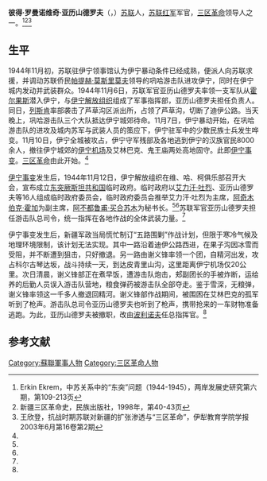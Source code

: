 '''彼得·罗曼诺维奇·亚历山德罗夫'''（{{lang-ru|Пётр Романович Александров|Pyotr Romanovich Aleksandrov}}，{{bd|？||？|}}）[[苏联|苏联]]人，[[苏联红军|苏联红军]]军官，[[三区革命|三区革命]]领导人之一。<ref name=erkin>Erkin Ekrem，中苏关系中的“东突”问题（1944-1945），两岸发展史研究第六期，第109-213页</ref><ref name=xjsq>新疆三区革命史，民族出版社，1998年，第40-43页</ref><ref name=wxd>王欣登，抗战时期苏联对新疆的扩张渗透与“三区革命”，伊犁教育学院学报 2003年6月第16卷第2期</ref>

==生平==
1944年11月初，苏联驻伊宁领事馆认为伊宁暴动条件已经成熟，便派人向苏联求援，并调动苏联侨民[[帕提赫·莫斯里莫夫|帕提赫·莫斯里莫夫]]领导的巩哈游击队进攻伊宁，同时在伊宁城内发动并武装群众。1944年11月6日，苏联军官亚历山德罗夫率领一支军队从[[霍尔果斯|霍尔果斯]]潜入伊宁，与[[伊宁解放组织|伊宁解放组织]]组成了军事指挥部，亚历山德罗夫担任负责人。同日，[[法铁依·伊凡诺维奇·列斯肯|列斯肯]]率部袭击了芦草沟区派出所，占领了芦草沟，切断了迪伊公路。当天晚上，巩哈游击队三个大队抵达伊宁城郊待命。11月7日，伊宁暴动开始，在巩哈游击队的进攻及城内苏军与武装人员的策应下，伊宁驻军中的少数民族士兵发生哗变。11月10日，伊宁全城被攻占，伊宁守军残部及各地逃到伊宁的汉族官民8000余人，撤往伊宁城郊的[[伊宁机场|伊宁机场]]及艾林巴克、鬼王庙两处高地固守。此即[[伊宁事变|伊宁事变]]。[[三区革命|三区革命]]由此开始。<ref name=wxd/>

[[伊宁事变|伊宁事变]]发生后，1944年11月12日，伊宁解放组织在维、哈、柯俱乐部召开大会，宣布成立[[东突厥斯坦第二共和国|东突厥斯坦共和国]]临时政府。临时政府以[[艾力汗·吐烈|艾力汗·吐烈]]、亚历山德罗夫等16人组成临时政府委员会，临时政府委员会推举艾力汗·吐烈为主席，[[阿奇木伯克·霍加|阿奇木伯克·霍加]]为副主席，[[阿不都鲁甫·买合苏木|阿不都鲁甫·买合苏木]]为秘书长。<ref name=erkin/><ref name=xjsq/>苏联军官亚历山德罗夫担任游击队总司令，统一指挥在各地作战的全体武装力量。<ref name=wxd/>

伊宁事变发生后，新疆军政当局慌忙制订“五路围剿”作战计划，但限于寒冷气候及地理环境限制，该计划无法实现。其中一路沿着迪伊公路西进，在果子沟因冰雪而受阻，并不断遭到狙击，只好撤退。另一路由谢义锋率领一个团，自精河出发，攻占科尔古琴达坂，战斗持续一天，到达皮青里山沟，这里距离伊宁机场仅20公里。次日清晨，谢义锋部正在煮早饭，遭游击队炮击，郏副团长的手被炸断，运给养的后勤人员误入游击队营地，粮食弹药被游击队全部夺走。鉴于雪深，无粮弹，谢义锋率领这一千多人撤退回精河。谢义锋部作战期间，被围困在艾林巴克的孤军听到了枪声。游击队总司令亚历山德罗夫也听到了枪声，携带抢来的一车财物准备逃跑。为此，亚历山德罗夫被撤职，改由[[伊万·波利诺夫|波利诺夫]]任总指挥官。<ref name=wxd/>

==参考文献==
{{reflist}}

[[Category:蘇聯軍事人物|Category:蘇聯軍事人物]]
[[Category:三区革命人物|Category:三区革命人物]]
